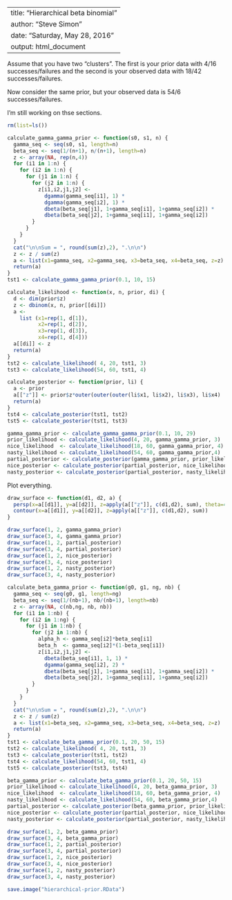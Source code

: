 ----
title: "Hierarchical beta binomial"
author: "Steve Simon"
date: "Saturday, May 28, 2016"
output: html_document
---

Assume that you have two "clusters". The first is your prior data 
with 4/16 successes/failures and the second is your observed data with
18/42 successes/failures.

Now consider the same prior, but your observed data is 54/6 successes/failures.

I'm still working on thse sections.

```r
rm(list=ls())

calculate_gamma_gamma_prior <- function(s0, s1, n) {
  gamma_seq <- seq(s0, s1, length=n)
  beta_seq <- seq(1/(n+1), n/(n+1), length=n)
  z <- array(NA, rep(n,4))
  for (i1 in 1:n) {
    for (i2 in 1:n) {
      for (j1 in 1:n) {
        for (j2 in 1:n) {
          z[i1,i2,j1,j2] <-
            dgamma(gamma_seq[i1], 1) *
            dgamma(gamma_seq[i2], 1) *
            dbeta(beta_seq[j1], 1+gamma_seq[i1], 1+gamma_seq[i2]) *
            dbeta(beta_seq[j2], 1+gamma_seq[i1], 1+gamma_seq[i2])
        }
      }
    }
  }
  cat("\n\nSum = ", round(sum(z),2), ".\n\n")
  z <- z / sum(z)
  a <- list(x1=gamma_seq, x2=gamma_seq, x3=beta_seq, x4=beta_seq, z=z)
  return(a)
}
tst1 <- calculate_gamma_gamma_prior(0.1, 10, 15)

calculate_likelihood <- function(x, n, prior, di) {
  d <- dim(prior$z)
  z <- dbinom(x, n, prior[[di]])
  a <- 
    list (x1=rep(1, d[1]), 
          x2=rep(1, d[2]),
          x3=rep(1, d[3]),
          x4=rep(1, d[4]))
  a[[di]] <- z                       
  return(a)
}
tst2 <- calculate_likelihood( 4, 20, tst1, 3)
tst3 <- calculate_likelihood(54, 60, tst1, 4)

calculate_posterior <- function(prior, li) {
  a <- prior
  a[["z"]] <- prior$z*outer(outer(outer(li$x1, li$x2), li$x3), li$x4)
  return(a)
}
tst4 <- calculate_posterior(tst1, tst2)
tst5 <- calculate_posterior(tst1, tst3)

gamma_gamma_prior <- calculate_gamma_gamma_prior(0.1, 10, 29)
prior_likelihood <- calculate_likelihood(4, 20, gamma_gamma_prior, 3)
nice_likelihood  <- calculate_likelihood(18, 60, gamma_gamma_prior, 4)
nasty_likelihood <- calculate_likelihood(54, 60, gamma_gamma_prior,4)
partial_posterior <- calculate_posterior(gamma_gamma_prior, prior_likelihood)
nice_posterior <- calculate_posterior(partial_posterior, nice_likelihood)
nasty_posterior <- calculate_posterior(partial_posterior, nasty_likelihood)

```

Plot everything.

```r

draw_surface <- function(d1, d2, a) {
  persp(x=a[[d1]], y=a[[d2]], z=apply(a[["z"]], c(d1,d2), sum), theta=40, phi=20)
  contour(x=a[[d1]], y=a[[d2]], z=apply(a[["z"]], c(d1,d2), sum))
}

draw_surface(1, 2, gamma_gamma_prior)
draw_surface(3, 4, gamma_gamma_prior)
draw_surface(1, 2, partial_posterior)
draw_surface(3, 4, partial_posterior)
draw_surface(1, 2, nice_posterior)
draw_surface(3, 4, nice_posterior)
draw_surface(1, 2, nasty_posterior)
draw_surface(3, 4, nasty_posterior)
```

```r

calculate_beta_gamma_prior <- function(g0, g1, ng, nb) {
  gamma_seq <- seq(g0, g1, length=ng)
  beta_seq <- seq(1/(nb+1), nb/(nb+1), length=nb)
  z <- array(NA, c(nb,ng, nb, nb))
  for (i1 in 1:nb) {
    for (i2 in 1:ng) {
      for (j1 in 1:nb) {
        for (j2 in 1:nb) {
          alpha_h <- gamma_seq[i2]*beta_seq[i1]
          beta_h  <- gamma_seq[i2]*(1-beta_seq[i1])
          z[i1,i2,j1,j2] <-
            dbeta(beta_seq[i1], 1, 1) *
            dgamma(gamma_seq[i2], 2) *
            dbeta(beta_seq[j1], 1+gamma_seq[i1], 1+gamma_seq[i2]) *
            dbeta(beta_seq[j2], 1+gamma_seq[i1], 1+gamma_seq[i2])
        }
      }
    }
  }
  cat("\n\nSum = ", round(sum(z),2), ".\n\n")
  z <- z / sum(z)
  a <- list(x1=beta_seq, x2=gamma_seq, x3=beta_seq, x4=beta_seq, z=z)
  return(a)
}
tst1 <- calculate_beta_gamma_prior(0.1, 20, 50, 15)
tst2 <- calculate_likelihood( 4, 20, tst1, 3)
tst3 <- calculate_posterior(tst1, tst2)
tst4 <- calculate_likelihood(54, 60, tst1, 4)
tst5 <- calculate_posterior(tst3, tst4)

beta_gamma_prior <- calculate_beta_gamma_prior(0.1, 20, 50, 15)
prior_likelihood <- calculate_likelihood(4, 20, beta_gamma_prior, 3)
nice_likelihood  <- calculate_likelihood(18, 60, beta_gamma_prior, 4)
nasty_likelihood <- calculate_likelihood(54, 60, beta_gamma_prior,4)
partial_posterior <- calculate_posterior(beta_gamma_prior, prior_likelihood)
nice_posterior <- calculate_posterior(partial_posterior, nice_likelihood)
nasty_posterior <- calculate_posterior(partial_posterior, nasty_likelihood)
```

```r
draw_surface(1, 2, beta_gamma_prior)
draw_surface(3, 4, beta_gamma_prior)
draw_surface(1, 2, partial_posterior)
draw_surface(3, 4, partial_posterior)
draw_surface(1, 2, nice_posterior)
draw_surface(3, 4, nice_posterior)
draw_surface(1, 2, nasty_posterior)
draw_surface(3, 4, nasty_posterior)
```


```r
save.image("hierarchical-prior.RData")
```